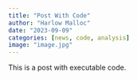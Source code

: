 ```yaml
---
title: "Post With Code"
author: "Harlow Malloc"
date: "2023-09-09"
categories: [news, code, analysis]
image: "image.jpg"
---
```


This is a post with executable code.
